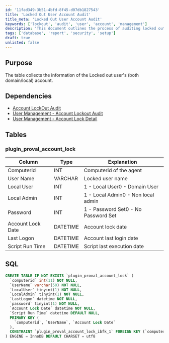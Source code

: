 ```yaml
---
id: '11fad349-3b51-4bfd-8f45-d07db1827543'
title: 'Locked Out User Account Audit'
title_meta: 'Locked Out User Account Audit'
keywords: ['lockout', 'audit', 'user', 'account', 'management']
description: 'This document outlines the process of auditing locked out user accounts, detailing the necessary dependencies, table structures, and SQL commands required to manage and retrieve information on both domain and local user accounts that have been locked out.'
tags: ['database', 'report', 'security', 'setup']
draft: true
unlisted: false
---
```

## Purpose

The table collects the information of the Locked out user's (both domain/local) account.

## Dependencies

- [Account LockOut Audit](https://proval.itglue.com/DOC-5078775-10218265)
- [User Management - Account Lockout Audit](https://proval.itglue.com/DOC-5078775-10219462)
- [User Management - Account Lock Detail](https://proval.itglue.com/DOC-5078775-10220563)

## Tables

### plugin_proval_account_lock

| Column             | Type     | Explanation                       |
|--------------------|----------|-----------------------------------|
| Computerid         | INT      | Computerid of the agent           |
| User Name          | VARCHAR  | Locked user name                  |
| Local User         | INT      | 1 - Local User0 - Domain User |
| Local Admin        | INT      | 1 - Local Admin0 - Non local admin |
| Password           | INT      | 1 - Password Set0 - No Password Set |
| Account Lock Date  | DATETIME | Account lock date                 |
| Last Logon         | DATETIME | Account last login date           |
| Script Run Time    | DATETIME | Script last execution date        |

## SQL

```sql
CREATE TABLE IF NOT EXISTS `plugin_proval_account_lock` (
  `computerid` int(11) NOT NULL,
  `UserName` varchar(50) NOT NULL,
  `LocalUser` tinyint(1) NOT NULL,
  `LocalAdmin` tinyint(1) NOT NULL,
  `LastLogon` datetime NOT NULL,
  `password` tinyint(1) NOT NULL,
  `Account Lock Date` datetime NOT NULL,
  `Script Run Time` datetime DEFAULT NULL,
  PRIMARY KEY (
    `computerid`, `UserName`, `Account Lock Date`
  ),
  CONSTRAINT `plugin_proval_account_lock_ibfk_1` FOREIGN KEY (`computerid`) REFERENCES `computers` (`ComputerID`) ON DELETE CASCADE ON UPDATE NO ACTION
) ENGINE = InnoDB DEFAULT CHARSET = utf8
```













